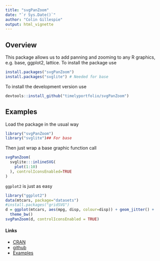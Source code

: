 ```yaml
---
title: "svgPanZoom"
date: "`r Sys.Date()`"
author: "Colin Gillespie"
output: html_vignette
---
```

  
<!--
%\VignetteEngine{knitr::rmarkdown}
%\VignetteIndexEntry{svgPanZoom}
-->
  
## Overview

This package allows us to add panning and zooming to any R graphics, e.g. base, ggplot2, lattice.
To install the package use
```r
install.packages("svgPanZoom")
install.packages("svglite") # Needed for base
```
To install the development version use
```r
devtools::install_github("timelyportfolio/svgPanZoom")
```

## Examples

Load the package in the usual way
```r
library("svgPanZoom") 
library("svglite")## For base
```
Then just wrap a base graphic function call
```r
svgPanZoom(
  svglite:::inlineSVG(
    plot(1:10)
  ), controlIconsEnabled=TRUE
)
```
`ggplot2` is just as easy
```r
library("ggplot2")
data(mtcars, package="datasets")
#install.packages("gridSVG")
d = ggplot(mtcars, aes(mpg, disp, colour=disp)) + geom_jitter() + 
  theme_bw()
svgPanZoom(d, controlIconsEnabled = TRUE)
```

#### Links

  * [CRAN](https://cran.rstudio.com/web/packages/svgPanZoom/)
  * [github](https://github.com/timelyportfolio/svgPanZoom)
  * [Examples](http://www.buildingwidgets.com/blog/2015/1/15/week-02-)